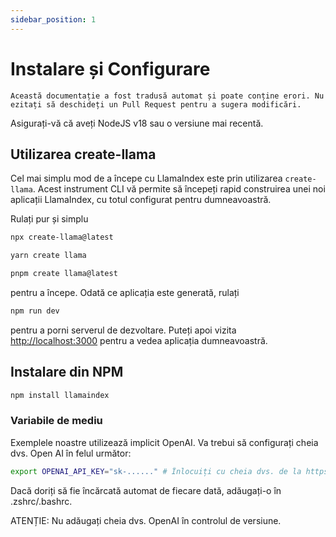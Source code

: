 ```yaml
---
sidebar_position: 1
---
```


# Instalare și Configurare

`Această documentație a fost tradusă automat și poate conține erori. Nu ezitați să deschideți un Pull Request pentru a sugera modificări.`

Asigurați-vă că aveți NodeJS v18 sau o versiune mai recentă.

## Utilizarea create-llama

Cel mai simplu mod de a începe cu LlamaIndex este prin utilizarea `create-llama`. Acest instrument CLI vă permite să începeți rapid construirea unei noi aplicații LlamaIndex, cu totul configurat pentru dumneavoastră.

Rulați pur și simplu

<Tabs>
<TabItem value="1" label="npm" default>

```bash
npx create-llama@latest
```

</TabItem>
<TabItem value="2" label="Yarn">

```bash
yarn create llama
```

</TabItem>
<TabItem value="3" label="pnpm">

```bash
pnpm create llama@latest
```

</TabItem>
</Tabs>

pentru a începe. Odată ce aplicația este generată, rulați

```bash npm2yarn
npm run dev
```

pentru a porni serverul de dezvoltare. Puteți apoi vizita [http://localhost:3000](http://localhost:3000) pentru a vedea aplicația dumneavoastră.

## Instalare din NPM

```bash npm2yarn
npm install llamaindex
```

### Variabile de mediu

Exemplele noastre utilizează implicit OpenAI. Va trebui să configurați cheia dvs. Open AI în felul următor:

```bash
export OPENAI_API_KEY="sk-......" # Înlocuiți cu cheia dvs. de la https://platform.openai.com/account/api-keys
```

Dacă doriți să fie încărcată automat de fiecare dată, adăugați-o în .zshrc/.bashrc.

ATENȚIE: Nu adăugați cheia dvs. OpenAI în controlul de versiune.
